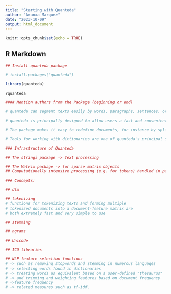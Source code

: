 ```yaml
---
title: "Starting with Quanteda"
author: "Aranxa Marquez"
date: "2023-10-09"
output: html_document
---
```


```r
knitr::opts_chunk$set(echo = TRUE)
```

## R Markdown



```r
## Install quanteda package

# install.packages("quanteda") 

library(quanteda)

?quanteda


```

```r
#### Mention authors from the Package (beginning or end)


```



```r
# quanteda can segment texts easily by words, paragraphs, sentences, or even user-supplied delimiters and tags.

# quanteda is principally designed to allow users a fast and convenient method to go from a corpus of texts to a selected matrix of documents by features, after defining what the documents and features.

# The package makes it easy to redefine documents, for instance by splitting them into sentences or paragraphs, or by tags, as well as to group them into larger documents by document variables, or to subset them based on logical conditions or combinations of document variables.

# Tools for working with dictionaries are one of quanteda's principal strengths, and the package includes several core functions for preparing and applying dictionaries to texts, for example for lexicon-based sentiment analysis.


```


```r

### Infrastructure of Quanteda

## The stringi package -> Text processing

## The Matrix package -> for sparse matrix objects
## Computationally intensive processing (e.g. for tokens) handled in parallelized C++. 


```



```r

### Concepts:

## dfm

## tokenizing
# functions for tokenizing texts and forming multiple
# tokenized documents into a document-feature matrix are
# both extremely fast and very simple to use

## stemming

## ngrams

## Unicode

## ICU libraries

## NLP feature selection functions
# -> such as removing stopwords and stemming in numerous languages
# -> selecting words found in dictionaries
# -> treating words as equivalent based on a user-defined "thesaurus"
# -> and trimming and weighting features based on document frequency
# ->feature frequency
# -> related measures such as tf-idf.



```

